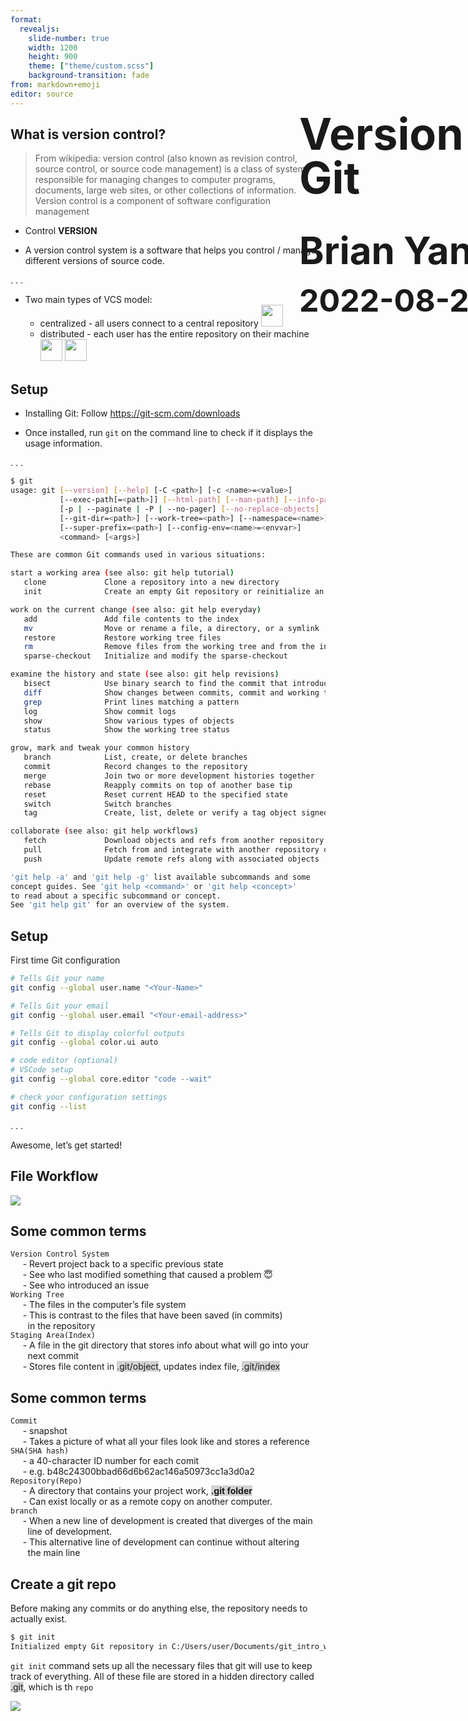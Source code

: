 ```yaml
---
format: 
  revealjs:
    slide-number: true
    width: 1200
    height: 900
    theme: ["theme/custom.scss"]
    background-transition: fade
from: markdown+emoji
editor: source
---
```


##  {#TitleSlide data-menu-title="TitleSlide" background-color="#292929" background-image="images/git_nasil_kullanilir_straight.png" background-position="left 100px center" background-size="contain"}

::: {style="position: absolute; left: 640px; top: 200px; height: 525px; width: 760px; padding: 20px; padding-left: 50px;"}
[Version Conrtol with Git]{style="font-size: 70px; font-weight: bold; line-height: 1em; margin: 0px"}

<br>

[Brian Yang]{style="font-size: 60px; font-weight: bold;"}

[2022-08-25]{style="font-size: 50px;font-weight: bold;"}
:::


## What is version control?

::: {.incremental}
> From wikipedia: version control (also known as revision control, source control, or source code management) is a class of systems responsible for managing changes to computer programs, documents, large web sites, or other collections of information. Version control is a component of software configuration management

- Control **VERSION**

- A version control system is a software that helps you control / manage different versions of source code.
:::

. . .

- Two main types of VCS model:
  + centralized - all users connect to a central repository <img src="https://upload.wikimedia.org/wikipedia/commons/2/22/Apache_Subversion_logo.svg" style="display: inline-block; margin: 0; margin-bottom: -2px; height: 35px;"/></img>
  + distributed - each user has the entire repository on their machine <img src="https://miro.medium.com/max/766/1*co_1qORNdM0PI1nvCp7Iig.png" style="display: inline-block; margin: 0; margin-bottom: -2px; height: 35px;"/></img> <img src="https://upload.wikimedia.org/wikipedia/commons/thumb/0/0e/Mercurial_no_border_logo.svg/800px-Mercurial_no_border_logo.svg.png" style="display: inline-block; margin: 0; margin-bottom: -2px; height: 35px;"/></img> 


## Setup

- Installing Git: Follow <https://git-scm.com/downloads>
  
- Once installed, run `git` on the command line to check if it displays the usage information.

. . . 

````.bash
$ git
usage: git [--version] [--help] [-C <path>] [-c <name>=<value>]
           [--exec-path[=<path>]] [--html-path] [--man-path] [--info-path]
           [-p | --paginate | -P | --no-pager] [--no-replace-objects] [--bare]
           [--git-dir=<path>] [--work-tree=<path>] [--namespace=<name>]
           [--super-prefix=<path>] [--config-env=<name>=<envvar>]
           <command> [<args>]

These are common Git commands used in various situations:

start a working area (see also: git help tutorial)
   clone             Clone a repository into a new directory
   init              Create an empty Git repository or reinitialize an existing one

work on the current change (see also: git help everyday)
   add               Add file contents to the index
   mv                Move or rename a file, a directory, or a symlink
   restore           Restore working tree files
   rm                Remove files from the working tree and from the index
   sparse-checkout   Initialize and modify the sparse-checkout

examine the history and state (see also: git help revisions)
   bisect            Use binary search to find the commit that introduced a bug
   diff              Show changes between commits, commit and working tree, etc
   grep              Print lines matching a pattern
   log               Show commit logs
   show              Show various types of objects
   status            Show the working tree status

grow, mark and tweak your common history
   branch            List, create, or delete branches
   commit            Record changes to the repository
   merge             Join two or more development histories together
   rebase            Reapply commits on top of another base tip
   reset             Reset current HEAD to the specified state
   switch            Switch branches
   tag               Create, list, delete or verify a tag object signed with GPG

collaborate (see also: git help workflows)
   fetch             Download objects and refs from another repository
   pull              Fetch from and integrate with another repository or a local branch
   push              Update remote refs along with associated objects

'git help -a' and 'git help -g' list available subcommands and some
concept guides. See 'git help <command>' or 'git help <concept>'
to read about a specific subcommand or concept.
See 'git help git' for an overview of the system.

````

## Setup

First time Git configuration

````.bash
# Tells Git your name
git config --global user.name "<Your-Name>"

# Tells Git your email
git config --global user.email "<Your-email-address>"

# Tells Git to display colorful outputs
git config --global color.ui auto

# code editor (optional)
# VSCode setup
git config --global core.editor "code --wait"

# check your configuration settings
git config --list
````

. . .

[Awesome, let's get started!]{.r-fit-text}


## File Workflow

![](images/git_workflow.png)


## Some common terms

| `Version Control System`
|      - Revert project back to a specific previous state
|      - See who last modified something that caused a problem 😇
|      - See who introduced an issue

| `Working Tree`
|      - The files in the computer's file system
|      - This is contrast to the files that have been saved (in commits)
|        in the repository


| `Staging Area(Index)`
|      - A file in the git directory that stores info about what will go into your
|        next commit
|      - Stores file content in [.git/object]{style="background-color: LightGray"}, updates index file, [.git/index]{style="background-color: LightGray"}


## Some common terms

| `Commit`
|      - snapshot
|      - Takes a picture of what all your files look like and stores a reference

| `SHA(SHA hash)`
|      - a 40-character ID number for each comit
|      - e.g. b48c24300bbad66d6b62ac146a50973cc1a3d0a2

| `Repository(Repo)`
|      - A directory that contains your project work, [**.git folder**]{style="background-color: LightGray"}
|      - Can exist locally or as a remote copy on another computer.

| `branch`
|      - When a new line of development is created that diverges of the main
|        line of development.
|      - This alternative line of development can continue without altering
|        the main line

## Create a git repo

Before making any commits or do anything else, the repository needs to actually exist.

````.bash
$ git init
Initialized empty Git repository in C:/Users/user/Documents/git_intro_with_quarto/.git/

````

`git init` command sets up all the necessary files that git will use to keep track of everything. All of these file are stored in a hidden directory called [.git]{style="background-color: LightGray"}, which is th `repo`

![](images/git_init.png)